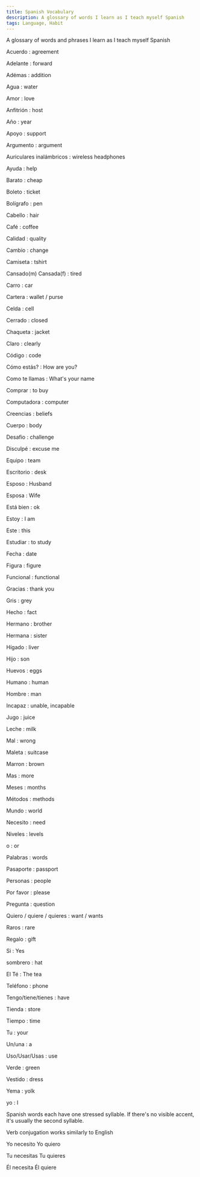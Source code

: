 ```yaml
---
title: Spanish Vocabulary
description: A glossary of words I learn as I teach myself Spanish
tags: Language, Habit
---
```


A glossary of words and phrases I learn as I teach myself Spanish

Acuerdo
: agreement

Adelante
: forward

Adémas
: addition

Agua
: water

Amor
: love

Anfitrión
: host

Año
: year

Apoyo
: support

Argumento
: argument

Auriculares inalámbricos
: wireless headphones

Ayuda
: help

Barato
: cheap

Boleto
: ticket

Bolígrafo
: pen

Cabello
: hair

Café
: coffee

Calidad
: quality

Cambio
: change

Camiseta
: tshirt

Cansado(m) Cansada(f)
: tired

Carro
: car

Cartera
: wallet / purse

Celda
: cell

Cerrado
: closed

Chaqueta
: jacket

Claro
: clearly

Código
: code

Cómo estás?
: How are you?

Como te llamas
: What's your name

Comprar
: to buy

Computadora
: computer

Creencias
: beliefs

Cuerpo
: body

Desafio
: challenge

Disculpé
: excuse me

Equipo
: team

Escritorio
: desk

Esposo
: Husband

Esposa
: Wife

Está bien
: ok

Estoy
: I am

Este
: this

Estudiar
: to study

Fecha
: date

Figura
: figure

Funcional
: functional

Gracias
: thank you

Gris
: grey

Hecho
: fact

Hermano
: brother

Hermana
: sister

Hígado
: liver

Hijo
: son

Huevos
: eggs

Humano
: human

Hombre
: man

Incapaz
: unable, incapable

Jugo
: juice

Leche
: milk

Mal
: wrong

Maleta
: suitcase

Marron
: brown

Mas
: more

Meses
: months

Métodos
: methods

Mundo
: world

Necesito
: need

Niveles
: levels

o
: or

Palabras
: words

Pasaporte
: passport

Personas
: people

Por favor
: please

Pregunta
: question

Quiero / quiere / quieres
: want / wants

Raros
: rare

Regalo
: gift

Si
: Yes

sombrero
: hat

El Té
: The tea

Teléfono
: phone

Tengo/tiene/tienes
: have

Tienda
: store

Tiempo
: time

Tu
: your

Un/una
: a

Uso/Usar/Usas
: use

Verde
: green

Vestido
: dress

Yema
: yolk

yo
: I

Spanish words each have one stressed syllable. If there's no visible accent, it's usually the second syllable.

Verb conjugation works similarly to English

Yo necesito
Yo quiero

Tu necesitas
Tu quieres

Él necesita
Él quiere
